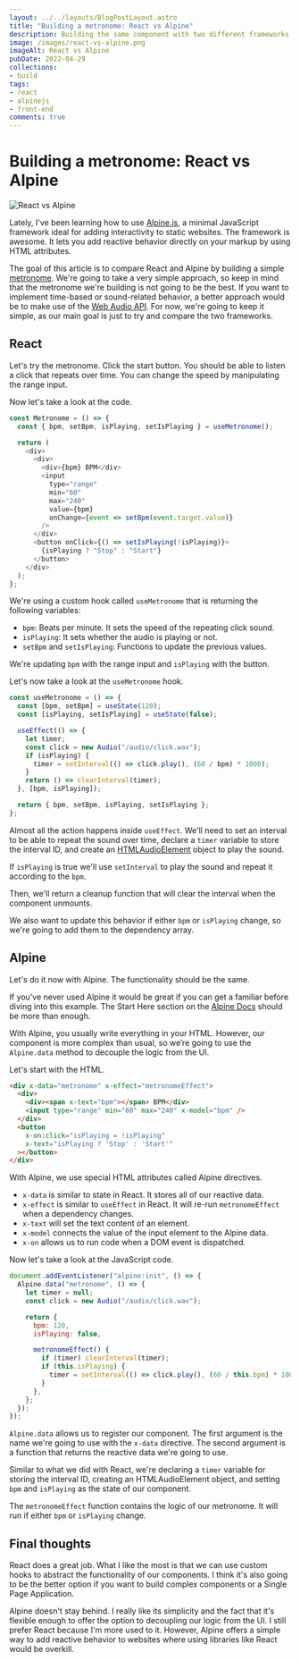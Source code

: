 ```yaml
---
layout: ../../layouts/BlogPostLayout.astro
title: "Building a metronome: React vs Alpine"
description: Building the same component with two different frameworks.
image: /images/react-vs-alpine.png
imageAlt: React vs Alpine
pubDate: 2022-04-29
collections:
- build
tags:
- react
- alpinejs
- front-end
comments: true
---
```



# Building a metronome: React vs Alpine

<img src="/images/react-vs-alpine.png" alt="React vs Alpine" />

Lately, I've been learning how to use [Alpine.js](https://alpinejs.dev/), a minimal JavaScript framework ideal for
adding interactivity to static websites. The framework is awesome. It lets you add reactive behavior directly on your
markup by using HTML attributes.

The goal of this article is to compare React and Alpine by building a simple [metronome](https://en.wikipedia.org/wiki/Metronome).
We're going to take a very simple approach, so keep in mind that the metronome we're building is not going to be the
best. If you want to implement time-based or sound-related behavior, a better approach would be to make use of the
[Web Audio API](https://developer.mozilla.org/en-US/docs/Web/API/Web_Audio_API). For now, we're going to keep it simple,
as our main goal is just to try and compare the two frameworks.

## React

Let's try the metronome. Click the start button. You should be able to listen a click that repeats over time. You can
change the speed by manipulating the range input.

<ReactMetronome client:visible />

Now let's take a look at the code.

```javascript
const Metronome = () => {
  const { bpm, setBpm, isPlaying, setIsPlaying } = useMetronome();

  return (
    <div>
      <div>
        <div>{bpm} BPM</div>
        <input
          type="range"
          min="60"
          max="240"
          value={bpm}
          onChange={event => setBpm(event.target.value)}
        />
      </div>
      <button onClick={() => setIsPlaying(!isPlaying)}>
        {isPlaying ? "Stop" : "Start"}
      </button>
    </div>
  );
};
```

We're using a custom hook called `useMetronome` that is returning the following variables:

- `bpm`: Beats per minute. It sets the speed of the repeating click sound.
- `isPlaying`: It sets whether the audio is playing or not.
- `setBpm` and `setIsPlaying`: Functions to update the previous values.

We're updating `bpm` with the range input and `isPlaying` with the button.

Let's now take a look at the `useMetronome` hook.

```javascript
const useMetronome = () => {
  const [bpm, setBpm] = useState(120);
  const [isPlaying, setIsPlaying] = useState(false);

  useEffect(() => {
    let timer;
    const click = new Audio("/audio/click.wav");
    if (isPlaying) {
      timer = setInterval(() => click.play(), (60 / bpm) * 1000);
    }
    return () => clearInterval(timer);
  }, [bpm, isPlaying]);

  return { bpm, setBpm, isPlaying, setIsPlaying };
};
```

Almost all the action happens inside `useEffect`. We'll need to set an interval to be able to repeat the sound over
time, declare a `timer` variable to store the interval ID, and create an [HTMLAudioElement](https://developer.mozilla.org/en-US/docs/Web/API/HTMLAudioElement)
object to play the sound.

If `isPlaying` is true we'll use `setInterval` to play the sound and repeat it according to the `bpm`.

Then, we'll return a cleanup function that will clear the interval when the component unmounts.

We also want to update this behavior if either `bpm` or `isPlaying` change, so we're going to add them to the dependency
array.

## Alpine

Let's do it now with Alpine. The functionality should be the same.

<AlpineMetronome />

If you've never used Alpine it would be great if you can get a familiar before diving into this example. The Start Here
section on the [Alpine Docs](https://alpinejs.dev/start-here) should be more than enough.

With Alpine, you usually write everything in your HTML. However, our component is more complex than usual, so we’re
going to use the `Alpine.data` method to decouple the logic from the UI.

Let's start with the HTML.

```html
<div x-data="metronome" x-effect="metronomeEffect">
  <div>
    <div><span x-text="bpm"></span> BPM</div>
    <input type="range" min="60" max="240" x-model="bpm" />
  </div>
  <button
    x-on:click="isPlaying = !isPlaying"
    x-text="isPlaying ? 'Stop' : 'Start'"
  ></button>
</div>
```

With Alpine, we use special HTML attributes called Alpine directives.

- `x-data` is similar to state in React. It stores all of our reactive data.
- `x-effect` is similar to `useEffect` in React. It will re-run `metronomeEffect` when a dependency changes.
- `x-text` will set the text content of an element.
- `x-model` connects the value of the input element to the Alpine data.
- `x-on` allows us to run code when a DOM event is dispatched.

Now let's take a look at the JavaScript code.

```javascript
document.addEventListener("alpine:init", () => {
  Alpine.data("metronome", () => {
    let timer = null;
    const click = new Audio("/audio/click.wav");

    return {
      bpm: 120,
      isPlaying: false,

      metronomeEffect() {
        if (timer) clearInterval(timer);
        if (this.isPlaying) {
          timer = setInterval(() => click.play(), (60 / this.bpm) * 1000);
        }
      },
    };
  });
});
```

`Alpine.data` allows us to register our component. The first argument is the name we're going to use with the `x-data`
directive. The second argument is a function that returns the reactive data we're going to use.

Similar to what we did with React, we're declaring a `timer` variable for storing the interval ID, creating an
HTMLAudioElement object, and setting `bpm` and `isPlaying` as the state of our component.

The `metronomeEffect` function contains the logic of our metronome. It will run if either `bpm` or `isPlaying` change.

## Final thoughts

React does a great job. What I like the most is that we can use custom hooks to abstract the functionality of our
components. I think it's also going to be the better option if you want to build complex components or a Single Page
Application.

Alpine doesn't stay behind. I really like its simplicity and the fact that it's flexible enough to offer the option to
decoupling our logic from the UI. I still prefer React because I'm more used to it. However, Alpine offers a simple way
to add reactive behavior to websites where using libraries like React would be overkill.
